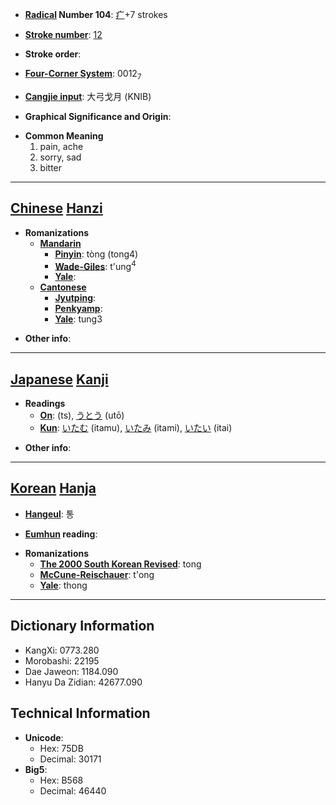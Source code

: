 * '''[[Wiktionary:Chinese radical index| Radical]] Number 104''': [[Wiktionary:Chinese radical index 疒|疒]]+7 strokes

* '''[[Wiktionary:Chinese total strokes index|Stroke number]]''': [[Wiktionary:Chinese total strokes index 12|12]]

* '''Stroke order''': 

* '''[[Wiktionary:Chinese four corner index|Four-Corner System]]''': 0012<sub>7</sub>

* '''[[Wiktionary:Chinese Cangjie index|Cangjie input]]''': 大弓戈月 (KNIB)

* '''Graphical Significance and Origin''': 

* '''Common Meaning'''
*#pain, ache
*# sorry, sad
*# bitter


----

== [[Chinese]] [[Hanzi]] ==

* '''Romanizations'''
** '''[[Mandarin]]'''
*** '''[[Pinyin]]''': tòng (tong4)
*** '''[[Wade-Giles]]''': t'ung<sup>4</sup>
*** '''[[Yale]]''': 
** '''[[Cantonese]]'''
*** '''[[Jyutping]]''':
*** '''[[Penkyamp]]''': 
*** '''[[Yale]]''': tung3

* '''Other info''': 

----

== [[Japanese]] [[Kanji]] ==

* '''Readings'''
** '''[[On]]''': [[]] (ts), [[うとう]] (utō)
** '''[[Kun]]''': [[いたむ]] (itamu), [[いたみ]] (itami), [[いたい]] (itai)

* '''Other info''':  

----

== [[Korean]] [[Hanja]] ==

* '''[[Hangeul]]''': 통

* '''[[Eumhun]] reading''': 

* '''Romanizations'''
** '''[[The 2000 South Korean Revised Romanization|The 2000 South Korean Revised]]''': tong
** '''[[McCune-Reischauer]]''': t'ong
** '''[[Yale]]''': thong

----

== Dictionary Information ==

* KangXi: 0773.280
* Morobashi: 22195
* Dae Jaweon: 1184.090
* Hanyu Da Zidian: 42677.090

== Technical Information ==

* '''Unicode''':
** Hex: 75DB
** Decimal: 30171
* '''Big5''':
** Hex: B568
** Decimal: 46440